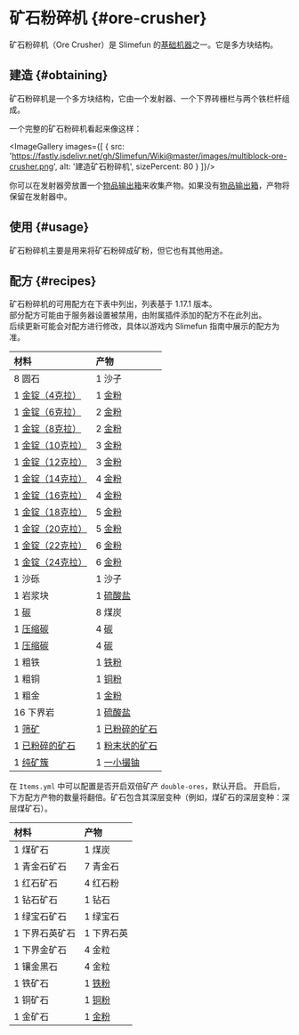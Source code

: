 
# 矿石粉碎机 {#ore-crusher}

矿石粉碎机（Ore Crusher）是 Slimefun 的[基础机器](/Basic-Machines)之一。它是多方块结构。

## 建造 {#obtaining}

矿石粉碎机是一个多方块结构，它由一个发射器、一个下界砖栅栏与两个铁栏杆组成。

一个完整的矿石粉碎机看起来像这样：

<ImageGallery images={[
  {
    src: 'https://fastly.jsdelivr.net/gh/Slimefun/Wiki@master/images/multiblock-ore-crusher.png',
    alt: '建造矿石粉碎机',
    sizePercent: 80
  }
]}/>

你可以在发射器旁放置一个[物品输出箱](/Output-Chest)来收集产物。如果没有[物品输出箱](/Output-Chest)，产物将保留在发射器中。

## 使用 {#usage}

矿石粉碎机主要是用来将矿石粉碎成矿粉，但它也有其他用途。

## 配方 {#recipes}

矿石粉碎机的可用配方在下表中列出，列表基于 1.17.1 版本。<br/>
部分配方可能由于服务器设置被禁用，由附属插件添加的配方不在此列出。<br/>
后续更新可能会对配方进行修改，具体以游戏内 Slimefun 指南中展示的配方为准。

| 材料 | 产物 |
| :-- | :-- |
| 8 圆石 | 1 沙子 |
| 1 [金锭（4克拉）](/Gold-Ingot) | 1 [金粉](/Gold-Dust) |
| 1 [金锭（6克拉）](/Gold-Ingot) | 2 [金粉](/Gold-Dust) |
| 1 [金锭（8克拉）](/Gold-Ingot) | 2 [金粉](/Gold-Dust) |
| 1 [金锭（10克拉）](/Gold-Ingot) | 3 [金粉](/Gold-Dust) |
| 1 [金锭（12克拉）](/Gold-Ingot) | 3 [金粉](/Gold-Dust) |
| 1 [金锭（14克拉）](/Gold-Ingot) | 4 [金粉](/Gold-Dust) |
| 1 [金锭（16克拉）](/Gold-Ingot) | 4 [金粉](/Gold-Dust) |
| 1 [金锭（18克拉）](/Gold-Ingot) | 5 [金粉](/Gold-Dust) |
| 1 [金锭（20克拉）](/Gold-Ingot) | 5 [金粉](/Gold-Dust) |
| 1 [金锭（22克拉）](/Gold-Ingot) | 6 [金粉](/Gold-Dust) |
| 1 [金锭（24克拉）](/Gold-Ingot) | 6 [金粉](/Gold-Dust) |
| 1 沙砾 | 1 沙子 |
| 1 岩浆块 | 1 [硫酸盐](/Sulfate) |
| 1 [碳](/Carbon) | 8 煤炭 |
| 1 [压缩碳](/Carbon) | 4 [碳](/Carbon) |
| 1 [压缩碳](/Carbon) | 4 [碳](/Carbon) |
| 1 粗铁 | 1 [铁粉](/Iron-Dust) |
| 1 粗铜 | 1 [铜粉](/Copper-Dust) |
| 1 粗金 | 1 [金粉](/Gold-Dust) |
| 16 下界岩 | 1 [硫酸盐](/Sulfate) |
| 1 [筛矿](/Sifted-Ore) | 1 [已粉碎的矿石](/Small-Chunk-of-Uranium) |
| 1 [已粉碎的矿石](/Small-Chunk-of-Uranium) | 1 [粉末状的矿石](/Small-Chunk-of-Uranium) |
| 1 [纯矿簇](/Small-Chunk-of-Uranium) | 1 [一小撮铀](/Small-Chunk-of-Uranium) |

在 `Items.yml` 中可以配置是否开启双倍矿产 `double-ores`，默认开启。
开启后，下方配方产物的数量将翻倍。矿石包含其深层变种（例如，煤矿石的深层变种：深层煤矿石）。

| 材料 | 产物 |
| :-- | :-- |
| 1 煤矿石 | 1 煤炭 |
| 1 青金石矿石 | 7 青金石 |
| 1 红石矿石 | 4 红石粉 |
| 1 钻石矿石 | 1 钻石 |
| 1 绿宝石矿石 | 1 绿宝石 |
| 1 下界石英矿石 | 1 下界石英 |
| 1 下界金矿石 | 4 金粒 |
| 1 镶金黑石 | 4 金粒 |
| 1 铁矿石 | 1 [铁粉](/Iron-Dust) |
| 1 铜矿石 | 1 [铜粉](/Copper-Dust) |
| 1 金矿石 | 1 [金粉](/Gold-Dust) |

